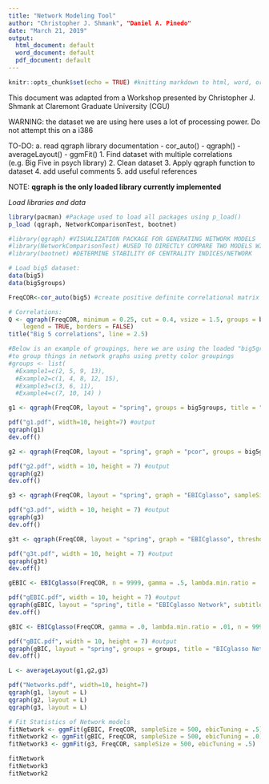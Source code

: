 ---
title: "Network Modeling Tool"
author: "Christopher J. Shmank", "Daniel A. Pinedo"
date: "March 21, 2019"
output:
  html_document: default
  word_document: default
  pdf_document: default
---

```{r setup, include=FALSE}
knitr::opts_chunk$set(echo = TRUE) #knitting markdown to html, word, or pdf
```

This document was adapted from a Workshop presented by Christopher J. Shmank
at Claremont Graduate University (CGU)

WARNING: the dataset we are using here uses a lot of processing power. Do not attempt this on a i386

TO-DO: 
  a. read qgraph library documentation
    - cor_auto()
    - qgraph()
    - averageLayout()
    - ggmFit()
  1. Find dataset with multiple correlations (e.g. Big Five in psych library)
  2. Clean dataset
  3. Apply qgraph function to dataset
  4. add useful comments
  5. add useful references

NOTE: **qgraph is the only loaded library currently implemented**

*Load libraries and data*
```{r}
library(pacman) #Package used to load all packages using p_load()
p_load (qgraph, NetworkComparisonTest, bootnet) 

#library(qgraph) #VISUALIZATION PACKAGE FOR GENERATING NETWORK MODELS
#library(NetworkComparisonTest) #USED TO DIRECTLY COMPARE TWO MODELS WITH SAME OBSERVED VARIABLES
#library(bootnet) #DETERMINE STABILITY OF CENTRALITY INDICES/NETWORK
```


```{r}
# Load big5 dataset:
data(big5)
data(big5groups)

FreqCOR<-cor_auto(big5) #create positive definite correlational matrix

# Correlations:
Q <- qgraph(FreqCOR, minimum = 0.25, cut = 0.4, vsize = 1.5, groups = big5groups, 
    legend = TRUE, borders = FALSE)
title("Big 5 correlations", line = 2.5)
```

```{r}

#Below is an example of groupings, here we are using the loaded "big5groups" from qgraph
#to group things in network graphs using pretty color groupings
#groups <- list( 
  #Example1=c(2, 5, 9, 13),
  #Example2=c(1, 4, 8, 12, 15),
  #Example3=c(3, 6, 11),
  #Example4=c(7, 10, 14) )

```

```{r}
g1 <- qgraph(FreqCOR, layout = "spring", groups = big5groups, title = "Big 5 Correlation Network", legend.cex = 0.5, details = TRUE)

pdf("g1.pdf", width=10, height=7) #output
qgraph(g1)
dev.off()
```

```{r}
g2 <- qgraph(FreqCOR, layout = "spring", graph = "pcor", groups = big5groups, title = "Big 5 Partial Correlation Network", legend.cex = 0.5, details = TRUE)

pdf("g2.pdf", width = 10, height = 7) #output
qgraph(g2)
dev.off()
```

```{r}
g3 <- qgraph(FreqCOR, layout = "spring", graph = "EBICglasso", sampleSize = 500, groups = big5groups, title = "Big 5 Regularized Correlation Network", legend.cex = 0.5, details = TRUE)

pdf("g3.pdf", width = 10, height = 7) #output
qgraph(g3)
dev.off()
```

```{r}
g3t <- qgraph(FreqCOR, layout = "spring", graph = "EBICglasso", threshold = TRUE, sampleSize = 500, groups = big5groups, title = "Big 5 Regularized Correlation Network (Threshold)", legend.cex = 0.5, details = TRUE)

pdf("g3t.pdf", width = 10, height = 7) #output
qgraph(g3t)
dev.off()
```

```{r}
gEBIC <- EBICglasso(FreqCOR, n = 9999, gamma = .5, lambda.min.ratio = .01)

pdf("gEBIC.pdf", width = 10, height = 7) #output
qgraph(gEBIC, layout = "spring", title = "EBICglasso Network", subtitle = "Gamma = 0.5, Lambda = 0.01", groups = groups)
dev.off()
```

```{r}
gBIC <- EBICglasso(FreqCOR, gamma = .0, lambda.min.ratio = .01, n = 9999)

pdf("gBIC.pdf", width = 10, height = 7) #output
qgraph(gBIC, layout = "spring", groups = groups, title = "BICglasso Network", subtitle = "Gamma = 0.0; Lamba = 0.01" )
dev.off()
```

```{r}
L <- averageLayout(g1,g2,g3)

pdf("Networks.pdf", width=10, height=7)
qgraph(g1, layout = L)
qgraph(g2, layout = L)
qgraph(g3, layout = L)

```

```{r}
# Fit Statistics of Network models
fitNetwork <- ggmFit(gEBIC, FreqCOR, sampleSize = 500, ebicTuning = .5)
fitNetwork2 <- ggmFit(gBIC, FreqCOR, sampleSize = 500, ebicTuning = .0)
fitNetwork3 <- ggmFit(g3, FreqCOR, sampleSize = 500, ebicTuning = .5)

fitNetwork
fitNetwork3
fitNetwork2
```


